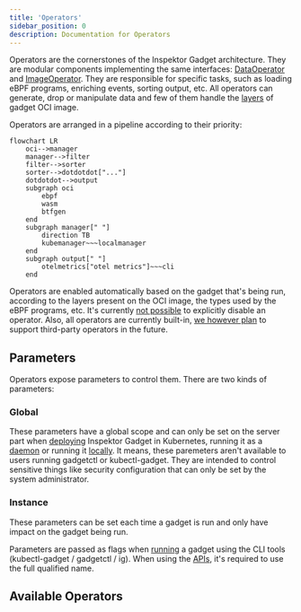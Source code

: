 ```yaml
---
title: 'Operators'
sidebar_position: 0
description: Documentation for Operators
---
```



Operators are the cornerstones of the Inspektor Gadget architecture. They are
modular components implementing the same interfaces:
[DataOperator](https://pkg.go.dev/github.com/inspektor-gadget/inspektor-gadget/pkg/operators#DataOperator) and
[ImageOperator](https://pkg.go.dev/github.com/inspektor-gadget/inspektor-gadget/pkg/operators#ImageOperator).
They are responsible for specific tasks, such as loading eBPF programs,
enriching events, sorting output, etc. All operators can generate, drop or
manipulate data and few of them handle the
[layers](../../spec/oci.md#image-layers-and-media-types) of gadget OCI image.

Operators are arranged in a pipeline according to their priority:

```mermaid
flowchart LR
    oci-->manager
    manager-->filter
    filter-->sorter
    sorter-->dotdotdot["..."]
    dotdotdot-->output
    subgraph oci
        ebpf
        wasm
        btfgen
    end
    subgraph manager[" "]
        direction TB
        kubemanager~~~localmanager
    end
    subgraph output[" "]
        otelmetrics["otel metrics"]~~~cli
    end
```

Operators are enabled automatically based on the gadget that's being run,
according to the layers present on the OCI image, the types used by the eBPF
programs, etc. It's currently [not
possible](https://github.com/inspektor-gadget/inspektor-gadget/issues/1992) to
explicitly disable an operator. Also, all operators are currently built-in, [we
however plan](https://github.com/inspektor-gadget/inspektor-gadget/issues/2497)
to support third-party operators in the future.

## Parameters

Operators expose parameters to control them. There are two kinds of parameters:

### Global

These parameters have a global scope and can only be set on the server part when
[deploying](../../reference/architecture.md#on-kubernetes) Inspektor Gadget in Kubernetes,
running it as a [daemon](../../reference/architecture.md#ig-as-daemon) or running it
[locally](../../reference/architecture.md#locally). It means, these paremeters aren't
available to users running gadgetctl or kubectl-gadget. They are intended to
control sensitive things like security configuration that can only be set by the
system administrator.

### Instance

These parameters can be set each time a gadget is run and only have impact on
the gadget being run.

Parameters are passed as flags when [running](../../reference/run.mdx) a gadget
using the CLI tools (kubectl-gadget / gadgetctl / ig). When using the
[APIs](../../apis), it's required to use the full qualified name.

## Available Operators

<DocCardList />
